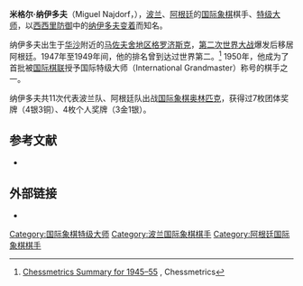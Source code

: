 {{noteTA
|T=zh-hans:米格尔·纳伊多夫;zh-hant:米格爾·納依道夫;
|1=zh-hans:纳伊多夫;zh-hant:納依道夫;
}}
{{Infobox chess player
 |name = 米格尔·纳伊多夫
 |image= Miguel Najdorf 1973.jpg
 |image_size=220px
 |caption= 摄于1973年
 |birthname = Mojsze Mendel Najdorf
 |country = [[波兰|波兰]] <br />[[阿根廷|阿根廷]]
 |birth_date = 1910年4月15日
 |birth_place =
 |death_date = {{Death date and age|1997|7|4|1910|4|15}}
 |death_place =
 |title = [[国际象棋特级大师|特级大师]]（1950年）
 |peakrating= 2540（1972年7月）
}}
'''米格尔·纳伊多夫'''（Miguel Najdorf，{{bd|1910年|4月15日|1997年|7月4日}}），[[波兰|波兰]]、[[阿根廷|阿根廷]]的[[国际象棋|国际象棋]]棋手、[[国际象棋特级大师|特级大师]]，以[[西西里防御|西西里防御]]中的[[纳伊多夫变着|纳伊多夫变着]]而知名。

纳伊多夫出生于[[华沙|华沙]]附近的[[马佐夫舍地区格罗济斯克|马佐夫舍地区格罗济斯克]]，[[第二次世界大战|第二次世界大战]]爆发后移居阿根廷。1947年至1949年间，他的排名曾到达过世界第二。<ref>[http://chessmetrics.com/cm/CM2/Summary.asp?Params=194510SSSSS3S000000000000111000000000000010100 Chessmetrics Summary for 1945–55] {{Wayback|url=http://chessmetrics.com/cm/CM2/Summary.asp?Params=194510SSSSS3S000000000000111000000000000010100 |date=20120530234825 }}, Chessmetrics</ref> 1950年，他成为了首批被[[国际棋联|国际棋联]]授予国际特级大师（International Grandmaster）称号的棋手之一。

纳伊多夫共11次代表波兰队、阿根廷队出战[[国际象棋奥林匹克|国际象棋奥林匹克]]，获得过7枚团体奖牌（4银3铜）、4枚个人奖牌（3金1银）。

== 参考文献 ==
{{reflist}}
*{{citation
 |last=Kasparov |first=Garry
 |year=2004
 |title=My Great Predecessors, part IV
 |publisher = Everyman Chess
 |isbn=1-85744-395-0}}

== 外部链接 ==
*{{chessgames player|id=21930}}

{{chess-bio-stub}}
{{Authority control}}

[[Category:国际象棋特级大师|Category:国际象棋特级大师]]
[[Category:波兰国际象棋棋手|Category:波兰国际象棋棋手]]
[[Category:阿根廷国际象棋棋手|Category:阿根廷国际象棋棋手]]